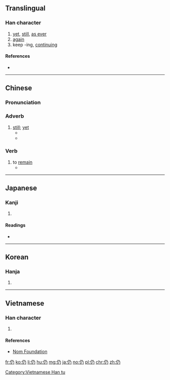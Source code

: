 ==Translingual==

===Han character===
{{Han char|rn=9|rad=人|as=02|sn=4|four=27227|canj=ONHS|ids=⿰亻乃}}

# [[yet]], [[still]], [[as ever]]
# [[again]]
# keep -ing, [[continuing]]

====References====
* {{Han ref|kx=0092.020|dkj=00361|dj=0194.060|hdz=10110.030|uh=4ECD|ud=20173|bh=A4B4|bd=42164}}

----

==Chinese==
{{zh-forms}}

===Pronunciation===
{{zh-pron
|m=réng
|c=jing4
|mc=y
|oc=y
|ma=Zh-réng.ogg
|cat=adv,v
}}

===Adverb===
{{zh-adv}}

# [[still]]; [[yet]]
#* {{zhex|如 你 所見，我們 仍 在 工作。|As you can see, we're '''still''' working.}}
#* {{zhex|她 的 事 '''仍''' 有 希望。|There is hope for her '''yet'''.}}

===Verb===
{{zh-verb}}

# to [[remain]]
#* {{zhex|有 些 問題 '''仍''' 未解決。|Some problems '''remain''' unsolved.}}

----

==Japanese==

===Kanji===
{{ja-kanji|grade=|rs=人02}}

# {{defn|lang=ja|sort=人02}}

====Readings====
* {{ja-readings|on=[[じょう]] (jō), [[にょう]] (nyō)|kun=[[よる]] (yoru), [[しきりに]] (shikirini), [[なお]] (nao)}}

----

==Korean==

===Hanja===
{{ko-hanja|hangeul=잉|rv=ing|mr=ing}}

# {{defn|lang=ko|sort=人02}}

----

==Vietnamese==

===Han character===
{{vi-hantu|[[nhưng]], [[nhăng]], [[nhang]], [[những]], [[dưng]], [[dừng]], [[nhẳng]], [[nhùng]]|rs=人02}}

# {{defn|lang=vi|sort=人02}}

====References====
*[http://nomfoundation.org/common/nom_details.php?codepoint=4ecd Nom Foundation]

[[Category:Vietnamese Han tu]]

[[fr:仍]]
[[ko:仍]]
[[li:仍]]
[[hu:仍]]
[[mg:仍]]
[[ja:仍]]
[[no:仍]]
[[pl:仍]]
[[chr:仍]]
[[zh:仍]]